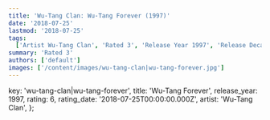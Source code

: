 ```yaml
---
title: 'Wu-Tang Clan: Wu-Tang Forever (1997)'
date: '2018-07-25'
lastmod: '2018-07-25'
tags:
  ['Artist Wu-Tang Clan', 'Rated 3', 'Release Year 1997', 'Release Decade 1990']
summary: 'Rated 3'
authors: ['default']
images: ['/content/images/wu-tang-clan|wu-tang-forever.jpg']
---
```


  key: 'wu-tang-clan|wu-tang-forever',
  title: 'Wu-Tang Forever',
  release_year: 1997,
  rating: 6,
  rating_date: '2018-07-25T00:00:00.000Z',
  artist: 'Wu-Tang Clan',
};

<MusicRating data={data} />

